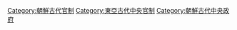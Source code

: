 [[Category:朝鮮古代官制|Category:朝鮮古代官制]]
[[Category:東亞古代中央官制|Category:東亞古代中央官制]]
[[Category:朝鮮古代中央政府|Category:朝鮮古代中央政府]]